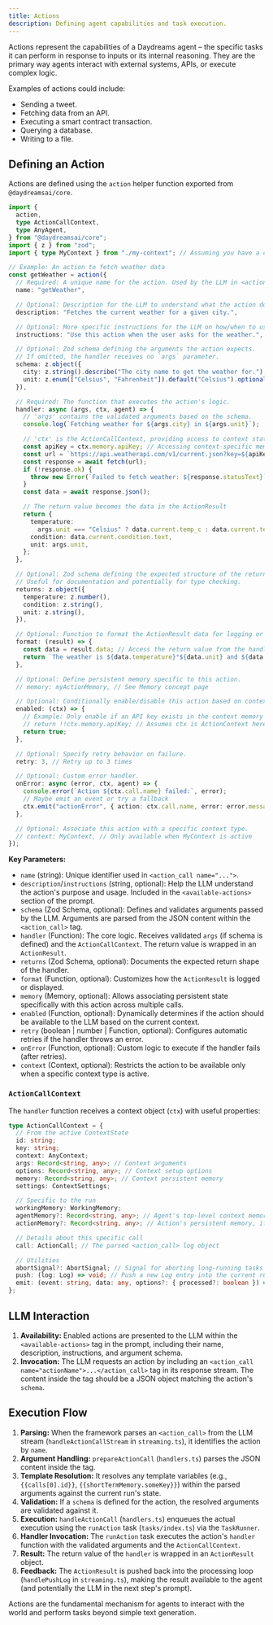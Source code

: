 ```yaml
---
title: Actions
description: Defining agent capabilities and task execution.
---
```


Actions represent the capabilities of a Daydreams agent – the specific tasks it
can perform in response to inputs or its internal reasoning. They are the
primary way agents interact with external systems, APIs, or execute complex
logic.

Examples of actions could include:

- Sending a tweet.
- Fetching data from an API.
- Executing a smart contract transaction.
- Querying a database.
- Writing to a file.

## Defining an Action

Actions are defined using the `action` helper function exported from
`@daydreamsai/core`.

```typescript
import {
  action,
  type ActionCallContext,
  type AnyAgent,
} from "@daydreamsai/core";
import { z } from "zod";
import { type MyContext } from "./my-context"; // Assuming you have a context defined

// Example: An action to fetch weather data
const getWeather = action({
  // Required: A unique name for the action. Used by the LLM in <action_call name="...">
  name: "getWeather",

  // Optional: Description for the LLM to understand what the action does.
  description: "Fetches the current weather for a given city.",

  // Optional: More specific instructions for the LLM on how/when to use the action.
  instructions: "Use this action when the user asks for the weather.",

  // Optional: Zod schema defining the arguments the action expects.
  // If omitted, the handler receives no `args` parameter.
  schema: z.object({
    city: z.string().describe("The city name to get the weather for."),
    unit: z.enum(["Celsius", "Fahrenheit"]).default("Celsius").optional(),
  }),

  // Required: The function that executes the action's logic.
  handler: async (args, ctx, agent) => {
    // 'args' contains the validated arguments based on the schema.
    console.log(`Fetching weather for ${args.city} in ${args.unit}`);

    // 'ctx' is the ActionCallContext, providing access to context state, memory, etc.
    const apiKey = ctx.memory.apiKey; // Accessing context-specific memory
    const url = `https://api.weatherapi.com/v1/current.json?key=${apiKey}&q=${args.city}`;
    const response = await fetch(url);
    if (!response.ok) {
      throw new Error(`Failed to fetch weather: ${response.statusText}`);
    }
    const data = await response.json();

    // The return value becomes the data in the ActionResult
    return {
      temperature:
        args.unit === "Celsius" ? data.current.temp_c : data.current.temp_f,
      condition: data.current.condition.text,
      unit: args.unit,
    };
  },

  // Optional: Zod schema defining the expected structure of the return value.
  // Useful for documentation and potentially for type checking.
  returns: z.object({
    temperature: z.number(),
    condition: z.string(),
    unit: z.string(),
  }),

  // Optional: Function to format the ActionResult data for logging or display.
  format: (result) => {
    const data = result.data; // Access the return value from the handler
    return `The weather is ${data.temperature}°${data.unit} and ${data.condition}.`;
  },

  // Optional: Define persistent memory specific to this action.
  // memory: myActionMemory, // See Memory concept page

  // Optional: Conditionally enable/disable this action based on context state.
  enabled: (ctx) => {
    // Example: Only enable if an API key exists in the context memory
    // return !!ctx.memory.apiKey; // Assumes ctx is ActionContext here
    return true;
  },

  // Optional: Specify retry behavior on failure.
  retry: 3, // Retry up to 3 times

  // Optional: Custom error handler.
  onError: async (error, ctx, agent) => {
    console.error(`Action ${ctx.call.name} failed:`, error);
    // Maybe emit an event or try a fallback
    ctx.emit("actionError", { action: ctx.call.name, error: error.message });
  },

  // Optional: Associate this action with a specific context type.
  // context: MyContext, // Only available when MyContext is active
});
```

**Key Parameters:**

- `name` (string): Unique identifier used in `<action_call name="...">`.
- `description`/`instructions` (string, optional): Help the LLM understand the
  action's purpose and usage. Included in the `<available-actions>` section of
  the prompt.
- `schema` (Zod Schema, optional): Defines and validates arguments passed by the
  LLM. Arguments are parsed from the JSON content within the `<action_call>`
  tag.
- `handler` (Function): The core logic. Receives validated `args` (if schema is
  defined) and the `ActionCallContext`. The return value is wrapped in an
  `ActionResult`.
- `returns` (Zod Schema, optional): Documents the expected return shape of the
  handler.
- `format` (Function, optional): Customizes how the `ActionResult` is logged or
  displayed.
- `memory` (Memory, optional): Allows associating persistent state specifically
  with this action across multiple calls.
- `enabled` (Function, optional): Dynamically determines if the action should be
  available to the LLM based on the current context.
- `retry` (boolean | number | Function, optional): Configures automatic retries
  if the handler throws an error.
- `onError` (Function, optional): Custom logic to execute if the handler fails
  (after retries).
- `context` (Context, optional): Restricts the action to be available only when
  a specific context type is active.

### `ActionCallContext`

The `handler` function receives a context object (`ctx`) with useful properties:

```typescript
type ActionCallContext = {
  // From the active ContextState
  id: string;
  key: string;
  context: AnyContext;
  args: Record<string, any>; // Context arguments
  options: Record<string, any>; // Context setup options
  memory: Record<string, any>; // Context persistent memory
  settings: ContextSettings;

  // Specific to the run
  workingMemory: WorkingMemory;
  agentMemory?: Record<string, any>; // Agent's top-level context memory, if any
  actionMemory?: Record<string, any>; // Action's persistent memory, if defined

  // Details about this specific call
  call: ActionCall; // The parsed <action_call> log object

  // Utilities
  abortSignal?: AbortSignal; // Signal for aborting long-running tasks
  push: (log: Log) => void; // Push a new Log entry into the current run's working memory
  emit: (event: string, data: any, options?: { processed?: boolean }) => void; // Emit an EventRef
};
```

## LLM Interaction

1.  **Availability:** Enabled actions are presented to the LLM within the
    `<available-actions>` tag in the prompt, including their name, description,
    instructions, and argument schema.
2.  **Invocation:** The LLM requests an action by including an
    `<action_call name="actionName">...</action_call>` tag in its response
    stream. The content inside the tag should be a JSON object matching the
    action's `schema`.

## Execution Flow

1.  **Parsing:** When the framework parses an `<action_call>` from the LLM
    stream (`handleActionCallStream` in `streaming.ts`), it identifies the
    action by `name`.
2.  **Argument Handling:** `prepareActionCall` (`handlers.ts`) parses the JSON
    content inside the tag.
3.  **Template Resolution:** It resolves any template variables (e.g.,
    `{{calls[0].id}}`, `{{shortTermMemory.someKey}}`) within the parsed
    arguments against the current run's state.
4.  **Validation:** If a `schema` is defined for the action, the resolved
    arguments are validated against it.
5.  **Execution:** `handleActionCall` (`handlers.ts`) enqueues the actual
    execution using the `runAction` task (`tasks/index.ts`) via the
    `TaskRunner`.
6.  **Handler Invocation:** The `runAction` task executes the action's `handler`
    function with the validated arguments and the `ActionCallContext`.
7.  **Result:** The return value of the `handler` is wrapped in an
    `ActionResult` object.
8.  **Feedback:** The `ActionResult` is pushed back into the processing loop
    (`handlePushLog` in `streaming.ts`), making the result available to the
    agent (and potentially the LLM in the next step's prompt).

Actions are the fundamental mechanism for agents to interact with the world and
perform tasks beyond simple text generation.
